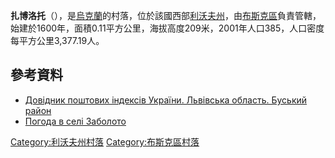 {{coord|50|7|21|N|24|43|37|E|scale:100000|display=title}}

'''扎博洛托'''（{{lang-uk|Заболото}}），是[[烏克蘭|烏克蘭]]的村落，位於該國西部[[利沃夫州|利沃夫州]]，由[[布斯克區|布斯克區]]負責管轄，始建於1600年，面積0.11平方公里，海拔高度209米，2001年人口385，人口密度每平方公里3,377.19人。

==參考資料==
*[http://www.uaidx.com/13/286/index Довідник поштових індексів України. Львівська область. Буський район] {{Wayback|url=http://www.uaidx.com/13/286/index |date=20160909184638 }}
* [http://weather.in.ua/ua/l'vovskaja/8027 Погода в селі Заболото] {{Wayback|url=http://weather.in.ua/ua/l'vovskaja/8027 |date=20111221154859 }}

{{DEFAULTSORT:Заболото}}
[[Category:利沃夫州村落|Category:利沃夫州村落]]
[[Category:布斯克區村落|Category:布斯克區村落]]


{{Lviv-geo-stub}}